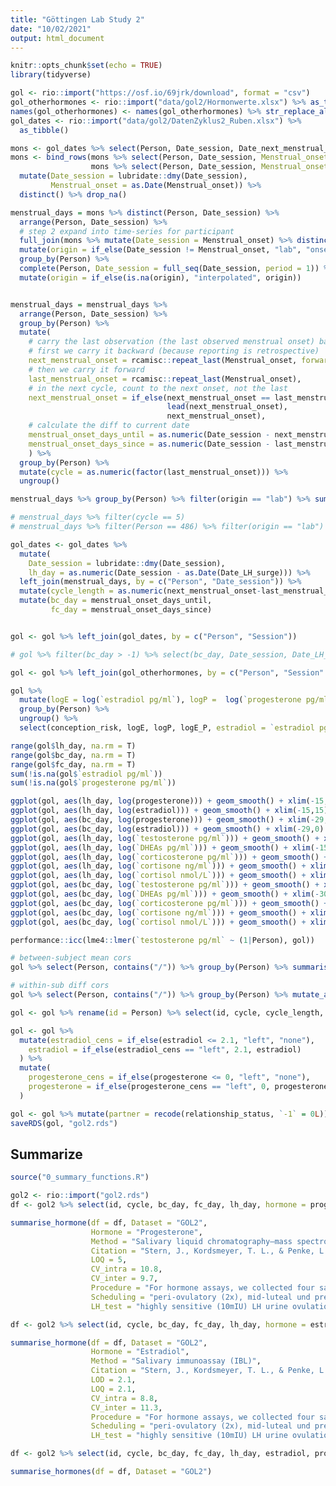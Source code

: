 ```yaml
---
title: "Göttingen Lab Study 2"
date: "10/02/2021"
output: html_document
---
```


```r
knitr::opts_chunk$set(echo = TRUE)
library(tidyverse)
```


```r
gol <- rio::import("https://osf.io/69jrk/download", format = "csv")
gol_otherhormones <- rio::import("data/gol2/Hormonwerte.xlsx") %>% as_tibble()
names(gol_otherhormones) <- names(gol_otherhormones) %>% str_replace_all("\\s+", " ")
gol_dates <- rio::import("data/gol2/DatenZyklus2_Ruben.xlsx") %>% 
  as_tibble()

mons <- gol_dates %>% select(Person, Date_session, Date_next_menstrual_onset, Date_last_menstrual_onset)
mons <- bind_rows(mons %>% select(Person, Date_session, Menstrual_onset = Date_next_menstrual_onset), 
                  mons %>% select(Person, Date_session, Menstrual_onset = Date_last_menstrual_onset)) %>% 
  mutate(Date_session = lubridate::dmy(Date_session), 
         Menstrual_onset = as.Date(Menstrual_onset)) %>% 
  distinct() %>% drop_na()

menstrual_days = mons %>% distinct(Person, Date_session) %>% 
  arrange(Person, Date_session) %>%
  # step 2 expand into time-series for participant
  full_join(mons %>% mutate(Date_session = Menstrual_onset) %>% distinct(), by = c("Person", "Date_session")) %>%
  mutate(origin = if_else(Date_session != Menstrual_onset, "lab", "onset", "lab")) %>% 
  group_by(Person) %>% 
  complete(Person, Date_session = full_seq(Date_session, period = 1)) %>% 
  mutate(origin = if_else(is.na(origin), "interpolated", origin))


menstrual_days = menstrual_days %>%
  arrange(Person, Date_session) %>% 
  group_by(Person) %>% 
  mutate(
    # carry the last observation (the last observed menstrual onset) backward/forward (within person), but we don't do this if we'd bridge more than 40 days this way
    # first we carry it backward (because reporting is retrospective)
    next_menstrual_onset = rcamisc::repeat_last(Menstrual_onset, forward = FALSE),
    # then we carry it forward
    last_menstrual_onset = rcamisc::repeat_last(Menstrual_onset),
    # in the next cycle, count to the next onset, not the last
    next_menstrual_onset = if_else(next_menstrual_onset == last_menstrual_onset,
                                   lead(next_menstrual_onset),
                                   next_menstrual_onset),
    # calculate the diff to current date
    menstrual_onset_days_until = as.numeric(Date_session - next_menstrual_onset),
    menstrual_onset_days_since = as.numeric(Date_session - last_menstrual_onset)
    ) %>% 
  group_by(Person) %>% 
  mutate(cycle = as.numeric(factor(last_menstrual_onset))) %>% 
  ungroup()

menstrual_days %>% group_by(Person) %>% filter(origin == "lab") %>% summarise(cycles = n_distinct(last_menstrual_onset)) %>% summarise(mean(cycles))

# menstrual_days %>% filter(cycle == 5)
# menstrual_days %>% filter(Person == 486) %>% filter(origin == "lab") %>% View

gol_dates <- gol_dates %>% 
  mutate(
    Date_session = lubridate::dmy(Date_session),
    lh_day = as.numeric(Date_session - as.Date(Date_LH_surge))) %>% 
  left_join(menstrual_days, by = c("Person", "Date_session")) %>% 
  mutate(cycle_length = as.numeric(next_menstrual_onset-last_menstrual_onset)) %>% 
  mutate(bc_day = menstrual_onset_days_until,
         fc_day = menstrual_onset_days_since)


gol <- gol %>% left_join(gol_dates, by = c("Person", "Session"))

# gol %>% filter(bc_day > -1) %>% select(bc_day, Date_session, Date_LH_surge, Date_next_menstrual_onset, Date_last_menstrual_onset) %>% View

gol <- gol %>% left_join(gol_otherhormones, by = c("Person", "Session" = "SessionNr"))

gol %>% 
  mutate(logE = log(`estradiol pg/ml`), logP =  log(`progesterone pg/ml`), logE_P = logE-logP) %>% 
  group_by(Person) %>% 
  ungroup() %>% 
  select(conception_risk, logE, logP, logE_P, estradiol = `estradiol pg/ml`, progesterone = `progesterone pg/ml`, E_P) %>% cor(use = "pairwise") %>% round(2)

range(gol$lh_day, na.rm = T)
range(gol$bc_day, na.rm = T)
range(gol$fc_day, na.rm = T)
sum(!is.na(gol$`estradiol pg/ml`))
sum(!is.na(gol$`progesterone pg/ml`))

ggplot(gol, aes(lh_day, log(progesterone))) + geom_smooth() + xlim(-15,15) + geom_point(alpha = 0.1)
ggplot(gol, aes(lh_day, log(estradiol))) + geom_smooth() + xlim(-15,15) + geom_point(alpha = 0.1)
ggplot(gol, aes(bc_day, log(progesterone))) + geom_smooth() + xlim(-29,0) + geom_point(alpha = 0.1)
ggplot(gol, aes(bc_day, log(estradiol))) + geom_smooth() + xlim(-29,0) + geom_point(alpha = 0.1)
ggplot(gol, aes(lh_day, log(`testosterone pg/ml`))) + geom_smooth() + xlim(-15,15) + geom_point(alpha = 0.1)
ggplot(gol, aes(lh_day, log(`DHEAs pg/ml`))) + geom_smooth() + xlim(-15,15) + geom_point(alpha = 0.1)
ggplot(gol, aes(lh_day, log(`corticosterone pg/ml`))) + geom_smooth() + xlim(-15,15) + geom_point(alpha = 0.1)
ggplot(gol, aes(lh_day, log(`cortisone ng/ml`))) + geom_smooth() + xlim(-15,15) + geom_point(alpha = 0.1)
ggplot(gol, aes(lh_day, log(`cortisol nmol/L`))) + geom_smooth() + xlim(-15,15) + geom_point(alpha = 0.1)
ggplot(gol, aes(bc_day, log(`testosterone pg/ml`))) + geom_smooth() + xlim(-30,0) + geom_point(alpha = 0.1)
ggplot(gol, aes(bc_day, log(`DHEAs pg/ml`))) + geom_smooth() + xlim(-30,0) + geom_point(alpha = 0.1)
ggplot(gol, aes(bc_day, log(`corticosterone pg/ml`))) + geom_smooth() + xlim(-30,0) + geom_point(alpha = 0.1)
ggplot(gol, aes(bc_day, log(`cortisone ng/ml`))) + geom_smooth() + xlim(-30,0) + geom_point(alpha = 0.1)
ggplot(gol, aes(bc_day, log(`cortisol nmol/L`))) + geom_smooth() + xlim(-30,0) + geom_point(alpha = 0.1)

performance::icc(lme4::lmer(`testosterone pg/ml` ~ (1|Person), gol))

# between-subject mean cors
gol %>% select(Person, contains("/")) %>% group_by(Person) %>% summarise_all(~ mean(., na.rm = T)) %>% select(-Person) %>%  cor(use='p') %>% round(2)

# within-sub diff cors
gol %>% select(Person, contains("/")) %>% group_by(Person) %>% mutate_all(~ . - mean(., na.rm = T)) %>% ungroup() %>% select(-Person) %>%  cor(use='p') %>% round(2)

gol <- gol %>% rename(id = Person) %>% select(id, cycle, cycle_length, bc_day, fc_day, lh_day, estradiol, progesterone, everything()) %>% as_tibble()

gol <- gol %>% 
  mutate(estradiol_cens = if_else(estradiol <= 2.1, "left", "none"),
    estradiol = if_else(estradiol_cens == "left", 2.1, estradiol)
  ) %>% 
  mutate(
    progesterone_cens = if_else(progesterone <= 0, "left", "none"),
    progesterone = if_else(progesterone_cens == "left", 0, progesterone)
  )

gol <- gol %>% mutate(partner = recode(relationship_status, `-1` = 0L))
saveRDS(gol, "gol2.rds")
```

## Summarize
```r
source("0_summary_functions.R")
```


```r
gol2 <- rio::import("gol2.rds")
df <- gol2 %>% select(id, cycle, bc_day, fc_day, lh_day, hormone = progesterone, cycle_length, hormone_cens = progesterone_cens, age, partner)

summarise_hormone(df = df, Dataset = "GOL2", 
                  Hormone = "Progesterone", 
                  Method = "Salivary liquid chromatography–mass spectrometry",
                  Citation = "Stern, J., Kordsmeyer, T. L., & Penke, L. (2021). A longitudinal evaluation of ovulatory cycle shifts in women’s mate attraction and preferences. Hormones and Behavior, 128, 104916. https://doi.org/10.1016/j.yhbeh.2020.104916",
                  LOQ = 5,
                  CV_intra = 10.8,
                  CV_inter = 9.7,
                  Procedure = "For hormone assays, we collected four saliva samples from each participant (one per testing session). Contamination of saliva samples was minimized by asking participants to abstain from eating, drinking (except plain water), smoking, chewing gum, or brushing teeth for at least one hour before each session. The samples were stored at − 80 ◦C directly after collection until shipment on dry ice to the Kirschbaum Lab at Technical University of Dresden, Germany (one freeze-thaw cycle), where progesterone was assessed via liquid chromatography mass spectrometry (LCMS, Gao et al., 2015). Liquid to liquid extraction was carried out by adding 20 μL internal stan- dard and 1 mL ethyl acetate to 400 μL saliva in a 2 mL polypropylene tube. The resulting mixture was subsequently rotated for 1 min on the vortex and then centrifuged for 10 min at 12000 r/min with centrifuge (Hettich, MIKRO 22 R). The ethyl acetate layer was transported to a new glass tube and evaporated to dryness under nitrogen. The residue was resuspended in 120 μL methanol/ water in a ratio of 50:50 (v/v), 50 μL of which was injected into the LC-MS/MS system. The LC-MS/MS system consisted of Shimadzu HPLC system, and AB Sciex Triple Quad 6500+ System equipped with the electrospray ionization (ESI) source. See Gao et al. (2015) for more details.",
                  Scheduling = "peri-ovulatory (2x), mid-luteal und premenstrual 'Sessions two to five were computer-based testing sessions and took place across different phases of the ovulatory cycle, scheduled based on backward counting and the observed LH test surge. Suitable testing days were computed with the help of an Excel sheet created for that purpose (see open material). All participants completed two sessions in their expected fertile phase (mid to late follicular phase, approx. 5–6 days before ovulation) and two sessions in their expected luteal phase (one session in the mid luteal phase, one session in the premenstrual phase). Scheduling was validated via LH test results and via following up to the day of the next menstrual onset. Details can be found in the supple- mentary material. The starting session for each participant depended on their current cycle phase at the introductory session and their personal schedule. Of all participants who finished all sessions, 134 participants started with the first session in their fertile phase, and 123 started in the luteal phase.'", 
                  LH_test = "highly sensitive (10mIU) LH urine ovulation test strips from MedNet GmbH. Participants started LH-testing after menstruation (around reverse cycle day 21) and continued until a rise of LH (positive tests) was observed and a minimum of two days after the tests were negative again (as suggested by Roney, 2018b). Participants were provided with a minimum of ten LH tests each and provided daily pictures of the tests to the investigators for confir- mation. LH results were used to allow flexible scheduling in case LH test results differed from the scheduling based on counting (see supplementary material for details).")

df <- gol2 %>% select(id, cycle, bc_day, fc_day, lh_day, hormone = estradiol, hormone_cens = estradiol_cens, cycle_length, age, partner)

summarise_hormone(df = df, Dataset = "GOL2", 
                  Hormone = "Estradiol", 
                  Method = "Salivary immunoassay (IBL)",
                  Citation = "Stern, J., Kordsmeyer, T. L., & Penke, L. (2021). A longitudinal evaluation of ovulatory cycle shifts in women’s mate attraction and preferences. Hormones and Behavior, 128, 104916. https://doi.org/10.1016/j.yhbeh.2020.104916",
                  LOD = 2.1,
                  LOQ = 2.1,
                  CV_intra = 8.8,
                  CV_inter = 11.3,
                  Procedure = "For hormone assays, we collected four saliva samples from each participant (one per testing session). Contamination of saliva samples was minimized by asking participants to abstain from eating, drinking (except plain water), smoking, chewing gum, or brushing teeth for at least one hour before each session. The samples were stored at − 80 ◦C directly after collection until shipment on dry ice to the Kirschbaum Lab at Technical University of Dresden, Germany (one freeze-thaw cycle). The samples were reanalyzed for estradiol using the highly sensitive 17β-estradiol enzyme immunoassay kit (IBL International, Hamburg, Germany). Samples were analyzed in singlets, however, the lab reported that their procedure yields CVs < 11%.",
                  Scheduling = "peri-ovulatory (2x), mid-luteal und premenstrual 'Sessions two to five were computer-based testing sessions and took place across different phases of the ovulatory cycle, scheduled based on backward counting and the observed LH test surge. Suitable testing days were computed with the help of an Excel sheet created for that purpose (see open material). All participants completed two sessions in their expected fertile phase (mid to late follicular phase, approx. 5–6 days before ovulation) and two sessions in their expected luteal phase (one session in the mid luteal phase, one session in the premenstrual phase). Scheduling was validated via LH test results and via following up to the day of the next menstrual onset. Details can be found in the supple- mentary material. The starting session for each participant depended on their current cycle phase at the introductory session and their personal schedule. Of all participants who finished all sessions, 134 participants started with the first session in their fertile phase, and 123 started in the luteal phase.'", 
                  LH_test = "highly sensitive (10mIU) LH urine ovulation test strips from MedNet GmbH. Participants started LH-testing after menstruation (around reverse cycle day 21) and continued until a rise of LH (positive tests) was observed and a minimum of two days after the tests were negative again (as suggested by Roney, 2018b). Participants were provided with a minimum of ten LH tests each and provided daily pictures of the tests to the investigators for confir- mation. LH results were used to allow flexible scheduling in case LH test results differed from the scheduling based on counting (see supplementary material for details).")

df <- gol2 %>% select(id, cycle, bc_day, fc_day, lh_day, estradiol, progesterone, cycle_length)

summarise_hormones(df = df, Dataset = "GOL2")
```

